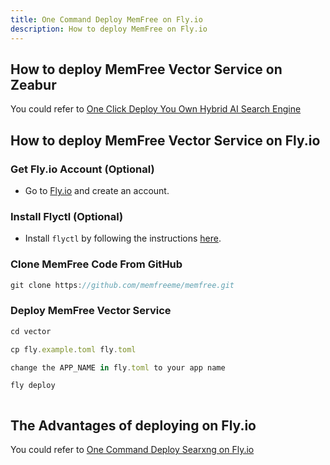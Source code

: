 ```yaml
---
title: One Command Deploy MemFree on Fly.io
description: How to deploy MemFree on Fly.io
---
```


## How to deploy MemFree Vector Service on Zeabur

You could refer to [One Click Deploy You Own Hybrid AI Search Engine](/docs/one-click-deploy-ai-search)

## How to deploy MemFree Vector Service on Fly.io

<Steps>

### Get Fly.io Account (Optional)

-   Go to [Fly.io](https://fly.io) and create an account.

### Install Flyctl (Optional)

-   Install `flyctl` by following the instructions [here](https://fly.io/docs/flyctl/install/).

### Clone MemFree Code From GitHub

```js
git clone https://github.com/memfreeme/memfree.git
```

### Deploy MemFree Vector Service

```js
cd vector

cp fly.example.toml fly.toml

change the APP_NAME in fly.toml to your app name

fly deploy



```

</Steps>

## The Advantages of deploying on Fly.io

You could refer to [One Command Deploy Searxng on Fly.io](/docs/deploy-searxng-fly-io)
